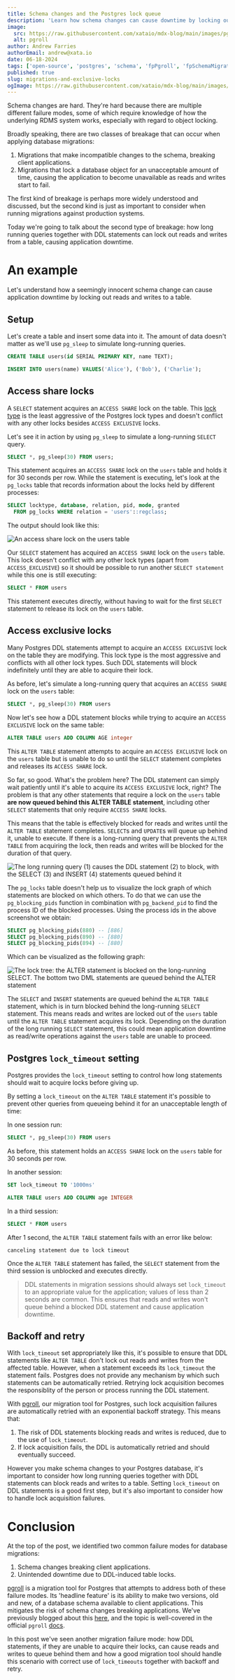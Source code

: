 ```yaml
---
title: Schema changes and the Postgres lock queue
description: 'Learn how schema changes can cause downtime by locking out reads and writes and how migration tools can avoid it by using lock timeouts, along with backoff and retry strategies.'
image:
  src: https://raw.githubusercontent.com/xataio/mdx-blog/main/images/pgroll-internal.jpeg
  alt: pgroll
author: Andrew Farries
authorEmail: andrew@xata.io
date: 06-18-2024
tags: ['open-source', 'postgres', 'schema', 'fpPgroll', 'fpSchemaMigrations', 'oss', 'lock', 'migrations']
published: true
slug: migrations-and-exclusive-locks
ogImage: https://raw.githubusercontent.com/xataio/mdx-blog/main/images/pgroll-migration-locks.png
---
```


Schema changes are hard. They're hard because there are multiple different failure modes, some of which require knowledge of how the underlying RDMS system works, especially with regard to object locking.

Broadly speaking, there are two classes of breakage that can occur when applying database migrations:

1.  Migrations that make incompatible changes to the schema, breaking client applications.
2.  Migrations that lock a database object for an unacceptable amount of time, causing the application to become unavailable as reads and writes start to fail.

The first kind of breakage is perhaps more widely understood and discussed, but the second kind is just as important to consider when running migrations against production systems.

Today we're going to talk about the second type of breakage: how long running queries together with DDL statements can lock out reads and writes from a table, causing application downtime.

# An example

Let's understand how a seemingly innocent schema change can cause application downtime by locking out reads and writes to a table.

## Setup

Let's create a table and insert some data into it. The amount of data doesn't matter as we'll use `pg_sleep` to simulate long-running queries.

```sql
CREATE TABLE users(id SERIAL PRIMARY KEY, name TEXT);

INSERT INTO users(name) VALUES('Alice'), ('Bob'), ('Charlie');
```

## Access share locks

A `SELECT` statement acquires an `ACCESS SHARE` lock on the table. This [lock type](https://www.postgresql.org/docs/current/explicit-locking.html) is the least aggressive of the Postgres lock types and doesn't conflict with any other locks besides `ACCESS EXCLUSIVE` locks.

Let's see it in action by using `pg_sleep` to simulate a long-running `SELECT` query.

```sql
SELECT *, pg_sleep(30) FROM users;
```

This statement acquires an `ACCESS SHARE` lock on the `users` table and holds it for 30 seconds per row. While the statement is executing, let's look at the `pg_locks` table that records information about the locks held by different processes:

```sql
SELECT locktype, database, relation, pid, mode, granted
  FROM pg_locks WHERE relation = 'users'::regclass;
```

The output should look like this:

![An access share lock on the users table](/images/migrations-and-exclusive-locks/access-share-lock.png)

Our `SELECT` statement has acquired an `ACCESS SHARE` lock on the `users` table. This lock doesn't conflict with any other lock types (apart from `ACCESS_EXCLUSIVE`) so it should be possible to run another `SELECT statement` while this one is still executing:

```sql
SELECT * FROM users
```

This statement executes directly, without having to wait for the first `SELECT` statement to release its lock on the `users` table.

## Access exclusive locks

Many Postgres DDL statements attempt to acquire an `ACCESS EXCLUSIVE` lock on the table they are modifying. This lock type is the most aggressive and conflicts with all other lock types. Such DDL statements will block indefinitely until they are able to acquire their lock.

As before, let's simulate a long-running query that acquires an `ACCESS SHARE` lock on the `users` table:

```sql
SELECT *, pg_sleep(30) FROM users
```

Now let's see how a DDL statement blocks while trying to acquire an `ACCESS EXCLUSIVE` lock on the same table:

```sql
ALTER TABLE users ADD COLUMN AGE integer
```

This `ALTER TABLE` statement attempts to acquire an `ACCESS EXCLUSIVE` lock on the `users` table but is unable to do so until the `SELECT` statement completes and releases its `ACCESS SHARE` lock.

So far, so good. What's the problem here? The DDL statement can simply wait patiently until it's able to acquire its `ACCESS EXCLUSIVE` lock, right? The problem is that any other statements that require a lock on the `users` table **are now queued behind this ALTER TABLE statement**, including other `SELECT` statements that only require `ACCESS SHARE` locks.

This means that the table is effectively blocked for reads and writes until the `ALTER TABLE` statement completes. `SELECT`s and `UPDATE`s will queue up behind it, unable to execute. If there is a long-running query that prevents the `ALTER TABLE` from acquiring the lock, then reads and writes will be blocked for the duration of that query.

![The long running query (1) causes the DDL statement (2) to block, with the SELECT (3) and INSERT (4) statements queued behind it](/images/migrations-and-exclusive-locks/tmux.png)

The `pg_locks` table doesn't help us to visualize the lock graph of which statements are blocked on which others. To do that we can use the `pg_blocking_pids` function in combination with `pg_backend_pid` to find the process ID of the blocked processes. Using the process ids in the above screenshot we obtain:

```sql
SELECT pg_blocking_pids(880) -- [886]
SELECT pg_blocking_pids(890) -- [880]
SELECT pg_blocking_pids(894) -- [880]
```

Which can be visualized as the following graph:

![The lock tree: the ALTER statement is blocked on the long-running SELECT. The bottom two DML statements are queued behind the ALTER statement](/images/migrations-and-exclusive-locks/lock_tree.png)

The `SELECT` and `INSERT` statements are queued behind the `ALTER TABLE` statement, which is in turn blocked behind the long-running `SELECT` statement. This means reads and writes are locked out of the `users` table until the `ALTER TABLE` statement acquires its lock. Depending on the duration of the long running `SELECT` statement, this could mean application downtime as read/write operations against the `users` table are unable to proceed.

## Postgres `lock_timeout` setting

Postgres provides the `lock_timeout` setting to control how long statements should wait to acquire locks before giving up.

By setting a `lock_timeout` on the `ALTER TABLE` statement it's possible to prevent other queries from queueing behind it for an unacceptable length of time:

In one session run:

```sql
SELECT *, pg_sleep(30) FROM users
```

As before, this statement holds an `ACCESS SHARE` lock on the `users` table for 30 seconds per row.

In another session:

```sql
SET lock_timeout TO '1000ms'

ALTER TABLE users ADD COLUMN age INTEGER
```

In a third session:

```sql
SELECT * FROM users
```

After 1 second, the `ALTER TABLE` statement fails with an error like below:

```
canceling statement due to lock timeout
```

Once the `ALTER TABLE` statement has failed, the `SELECT` statement from the third session is unblocked and executes directly.

> DDL statements in migration sessions should always set `lock_timeout` to an appropriate value for the application; values of less than 2 seconds are common. This ensures that reads and writes won't queue behind a blocked DDL statement and cause application downtime.

## Backoff and retry

With `lock_timeout` set appropriately like this, it's possible to ensure that DDL statements like `ALTER TABLE` don't lock out reads and writes from the affected table. However, when a statement exceeds its `lock_timeout` the statement fails. Postgres does not provide any mechanism by which such statements can be automatically retried. Retrying lock acquisition becomes the responsiblity of the person or process running the DDL statement.

With [pgroll](https://github.com/xataio/pgroll), our migration tool for Postgres, such lock acquisition failures are automatically retried with an exponential backoff strategy. This means that:

1.  The risk of DDL statements blocking reads and writes is reduced, due to the use of `lock_timeout`.
2.  If lock acquisition fails, the DDL is automatically retried and should eventually succeed.

However you make schema changes to your Postgres database, it's important to consider how long running queries together with DDL statements can block reads and writes to a table. Setting `lock_timeout` on DDL statements is a good first step, but it's also important to consider how to handle lock acquisition failures.

# Conclusion

At the top of the post, we identified two common failure modes for database migrations:

1.  Schema changes breaking client applications.
2.  Unintended downtime due to DDL-induced table locks.

[pgroll](https://github.com/xataio/pgroll) is a migration tool for Postgres that attempts to address both of these failure modes. Its 'headline feature' is its ability to make two versions, old and new, of a database schema available to client applications. This mitigates the risk of schema changes breaking applications. We've previously blogged about this [here](https://xata.io/blog/pgroll-internals), and the topic is well-covered in the official `pgroll` [docs](https://github.com/xataio/pgroll/tree/main/docs).

In this post we've seen another migration failure mode: how DDL statements, if they are unable to acquire their locks, can cause reads and writes to queue behind them and how a good migration tool should handle this scenario with correct use of `lock_timeouts` together with backoff and retry.
